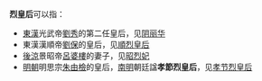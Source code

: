 '''烈皇后'''可以指：
*[[東漢|東漢]]光武帝[[汉光武帝|劉秀]]的第二任皇后，见[[阴丽华|阴丽华]]
*東漢漢順帝[[汉顺帝|劉保]]的皇后，见[[順烈皇后|順烈皇后]]
*[[後涼|後涼]]景昭帝[[呂婆樓|呂婆樓]]的妻子，见[[昭烈妃|昭烈妃]]
*[[明朝|明朝]]明思宗[[崇禎帝|朱由檢]]的皇后，[[南明|南明]]朝廷諡'''孝節烈皇后'''，见[[孝节烈皇后|孝节烈皇后]]
{{消歧义|cat=三字封号消歧义|后}}